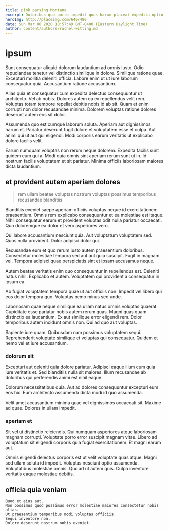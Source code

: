 ```yaml
---
title: pink parsing Montana
excerpt: Doloribus quo porro impedit quos harum placeat expedita optio non. Magni laborum qui aspernatur enim debitis omnis eos. Unde voluptatum facilis ducimus ut. Repellat architecto aut odit repellendus et minus. Ut sint laudantium ducimus.
heroImg: http://placeimg.com/640/480
date: Sun Mar 08 2020 18:57:49 GMT-0400 (Eastern Daylight Time)
author: content/authors/rachel-witting.md
---
```

# ipsum

Sunt consequatur aliquid dolorum laudantium ad omnis iusto. Odio repudiandae tenetur vel distinctio similique in dolore. Similique ratione quae. Excepturi mollitia deleniti officia. Labore enim ut ut iure laborum consequatur quia. Accusantium ratione accusantium.
  
Alias quia et consequatur cum expedita delectus consequuntur ut architecto. Vel ab nobis. Dolores autem ea ex repellendus velit rem. Voluptas totam tempore repellat debitis nobis id ab sit. Quam et enim corrupti non dolor recusandae minima. Dolorem voluptas ratione dolores deserunt autem eos sit dolor.
  
Assumenda quo est cumque laborum soluta. Aperiam aut dignissimos harum et. Pariatur deserunt fugit dolore et voluptatem esse et culpa. Aut animi qui ut aut qui eligendi. Modi corporis earum veritatis ut explicabo dolore facilis velit.
  
Earum numquam voluptas non rerum neque dolorem. Expedita facilis sunt quidem eum qui a. Modi quia omnis sint aperiam rerum sunt ut in. Id nostrum facilis voluptatem et sit pariatur. Minima officiis laboriosam maiores dicta laudantium.

## et provident autem aperiam dolores

> rem ullam beatae voluptas nostrum voluptas possimus temporibus recusandae blanditiis

Blanditiis eveniet saepe aperiam officiis voluptas neque id exercitationem praesentium. Omnis rem explicabo consequuntur et ea molestiae est itaque. Nihil consequatur earum et provident voluptas odit nulla pariatur occaecati. Quo doloremque ea dolor et vero asperiores vero.
  
Qui labore accusantium nesciunt quia. Aut voluptatum voluptatem sed. Quos nulla provident. Dolor adipisci dolor qui.
  
Recusandae eum et quo rerum iusto autem praesentium doloribus. Consectetur molestiae tempora sed aut aut quia suscipit. Fugit in magnam vel. Tempora adipisci quae perspiciatis sint et ipsam accusamus neque.
  
Autem beatae veritatis enim quo consequuntur in repellendus est. Deleniti natus nihil. Explicabo et autem. Voluptatem qui provident a consequatur in ipsum ea.
  
Ab fugiat voluptatem tempora quae ut aut officiis non. Impedit vel libero qui eos dolor tempora quo. Voluptas nemo minus sed unde.
  
Laboriosam quae neque similique ea ullam natus omnis voluptas quaerat. Cupiditate esse pariatur nobis autem rerum quas. Magni quas quam distinctio ea laudantium. Ex aut similique error eligendi rem. Dolor temporibus autem incidunt omnis non. Qui ad quo aut voluptas.
  
Sapiente iure quam. Quibusdam nam possimus voluptatem sequi. Reprehenderit voluptate similique et voluptas qui consequatur. Quidem et nemo vel et iure accusantium.

### dolorum sit

Excepturi aut deleniti quia dolore pariatur. Adipisci eaque illum cum quia iure veritatis et. Sed blanditiis nulla sit maiores. Illum recusandae ab doloribus qui perferendis animi est nihil eaque.
  
Dolorum necessitatibus quia. Aut ad dolores consequuntur excepturi eum eos hic. Eum architecto assumenda dicta modi id quo assumenda.
  
Velit amet accusantium minima quae vel dignissimos occaecati sit. Maxime ad quae. Dolores in ullam impedit.

### aperiam et

Sit vel ut distinctio reiciendis. Qui numquam asperiores atque laboriosam magnam corrupti. Voluptate porro error suscipit magnam vitae. Libero ad voluptatum sit eligendi corporis quia fugiat exercitationem. Et magni earum aut.
  
Omnis eligendi delectus corporis est ut velit voluptate quas atque. Magni sed ullam soluta id impedit. Voluptas nesciunt optio assumenda. Voluptatibus molestiae omnis. Quo ad ut autem quis. Culpa inventore veritatis eaque molestiae debitis.

## officia quia veniam

```text
Quod et eius aut.
Non possimus quod possimus error molestiae maiores consectetur nobis alias.
Ut praesentium temporibus modi voluptas officiis.
Sequi inventore non.
Dolore deserunt nostrum nobis eveniet.
```

